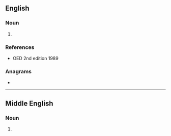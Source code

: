 ==English==

===Noun===
{{en-noun|-}}

# {{obsolete spelling of|en|subtlety}}

===References===
* OED 2nd edition 1989

===Anagrams===
* {{anagrams|en|a=eelostt|Telesto|teleost}}

----

==Middle English==

===Noun===
{{head|enm|noun}}

# {{alternative form of|enm|sotilte}}